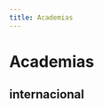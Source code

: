 ```yaml
---
title: Academias
---
```



# Academias

<div className="grid grid-cols-2 gap-8 mt-12">
  <div>
    <CardLink
      title="Conheça nossa sede"
      description="Botafogo - Rio de Janeiro"
      image="/pt/images/academias/botafogo.jpg"
      href="/academias/brasil/rio-de-janeiro/botafogo/"
      layout="bottom"
    />

  </div>
  <div>
  <div>
    <CardLink
      title="Brasil"
      description="Outras academias pelo país!"
      image="/pt/images/academias/brasil.jpg"
      buttonText="Veja academias pelo Brasil"
      href="/academias/brasil/"
    />
  </div>

  </div>
</div>

## internacional

<div className="grid grid-cols-2 gap-8 mt-12">
  <div>
   <CardLink
      title="Argentina"
      description=""
      image="/pt/images/academias/argentina.jpg"
      buttonText="Conheça a academia em xxx"
      href="/academias/argentina/"
    />

  </div>
  <div>
    <CardLink
      title="Canada"
      description=""
      image="/pt/images/academias/canada.jpg"
      buttonText="Conheça a academia em xxx"
      href="/academias/canada/"
    />
  </div>
   <div>
   <CardLink
      title="Mexico"
      description=""
      image="/pt/images/academias/mexico.jpg"
      buttonText="Conheça a academia em xxx"
      href="/academias/mexico/"
    />

  </div>
  <div>
    <CardLink
      title="Portugal"
      description=""
      image="/pt/images/academias/portugal.jpg"
      buttonText="Conheça a academia em xxx"
      href="/academias/portugal/"
    />
  </div>
   <div>
   <CardLink
      title="Estados Unidos"
      description=""
      image="/pt/images/academias/estados-unidos.jpg"
      buttonText="Conheça a academia em xxx"
      href="/academias/estados-unidos/"
    />

  </div>

</div>
